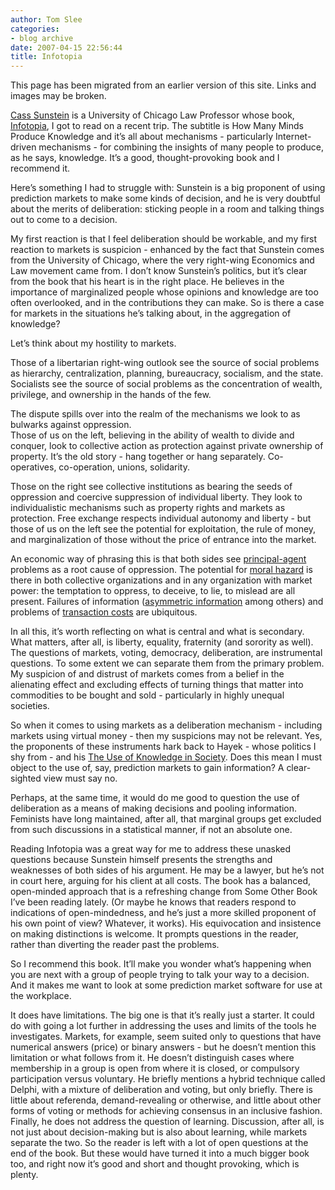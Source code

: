 ```yaml
---
author: Tom Slee
categories:
- blog archive
date: 2007-04-15 22:56:44
title: Infotopia
---
```


::: {.callout-note}

This page has been migrated from an earlier version of this site. 
Links and images may be broken.

:::



				

[Cass Sunstein](http://en.wikipedia.org/wiki/Cass_Sunstein) is a University of Chicago Law Professor whose book, [Infotopia](http://www.oup.com/us/catalog/general/subject/Law/TechnologyandTelecomsLaw/?view=usa&ci=9780195189285), I got to read on a recent trip. The subtitle is How Many Minds Produce Knowledge and it's all about mechanisms - particularly Internet-driven mechanisms - for combining the insights of many people to produce, as he says, knowledge. It's a good, thought-provoking book and I recommend it.




Here's something I had to struggle with: Sunstein is a big proponent of using prediction markets to make some kinds of decision, and he is very doubtful about the merits of deliberation: sticking people in a room and talking things out to come to a decision. 




My first reaction is that I feel deliberation should be workable, and my first reaction to markets is suspicion - enhanced by the fact that Sunstein comes from the University of Chicago, where the very right-wing Economics and Law movement came from. I don't know Sunstein's politics, but it's clear from the book that his heart is in the right place. He believes in the importance of marginalized people whose opinions and knowledge are too often overlooked, and in the contributions they can make. So is there a case for markets in the situations he's talking about, in the aggregation of knowledge?




Let's think about my hostility to markets. 




Those of a libertarian right-wing outlook see the source of social problems as hierarchy, centralization, planning, bureaucracy, socialism, and the state. Socialists see the source of social problems as the concentration of wealth, privilege, and ownership in the hands of the few.




The dispute spills over into the realm of the mechanisms we look to as bulwarks against oppression.   
Those of us on the left, believing in the ability of wealth to divide and conquer, look to collective action as protection against private ownership of property. It's the old story - hang together or hang separately. Co-operatives, co-operation, unions, solidarity.




Those on the right see collective institutions as bearing the seeds of oppression and coercive suppression of individual liberty. They look to individualistic mechanisms such as property rights and markets as protection. Free exchange respects individual autonomy and liberty - but those of us on the left see the potential for exploitation, the rule of money, and marginalization of those without the price of entrance into the market.




An economic way of phrasing this is that both sides see [principal-agent](http://en.wikipedia.org/wiki/Principal-Agent_problem) problems as a root cause of oppression. The potential for [moral hazard](http://en.wikipedia.org/wiki/Moral_hazard) is there in both collective organizations and in any organization with market power: the temptation to oppress, to deceive, to lie, to mislead are all present. Failures of information ([asymmetric information](http://en.wikipedia.org/wiki/Information_asymmetry) among others) and problems of [transaction costs](http://en.wikipedia.org/wiki/Transaction_costs) are ubiquitous.




In all this, it's worth reflecting on what is central and what is secondary. What matters, after all, is liberty, equality, fraternity (and sorority as well). The questions of markets, voting, democracy, deliberation, are instrumental questions. To some extent we can separate them from the primary problem. My suspicion of and distrust of markets comes from a belief in the alienating effect and excluding effects of turning things that matter into commodities to be bought and sold - particularly in highly unequal societies.




So when it comes to using markets as a deliberation mechanism - including markets using virtual money - then my suspicions may not be relevant. Yes, the proponents of these instruments hark back to Hayek - whose politics I shy from - and his [The Use of Knowledge in Society](http://www.econlib.org/Library/Essays/hykKnw1.html). Does this mean I must object to the use of, say, prediction markets to gain information? A clear-sighted view must say no.




Perhaps, at the same time, it would do me good to question the use of deliberation as a means of making decisions and pooling information. Feminists have long maintained, after all, that marginal groups get excluded from such discussions in a statistical manner, if not an absolute one. 




Reading Infotopia was a great way for me to address these unasked questions because Sunstein himself presents the strengths and weaknesses of both sides of his argument. He may be a lawyer, but he's not in court here, arguing for his client at all costs. The book has a balanced, open-minded approach that is a refreshing change from Some Other Book I've been reading lately. (Or maybe he knows that readers respond to indications of open-mindedness, and he's just a more skilled proponent of his own point of view? Whatever, it works). His equivocation and insistence on making distinctions is welcome. It prompts questions in the reader, rather than diverting the reader past the problems.




So I recommend this book. It'll make you wonder what's happening when you are next with a group of people trying to talk your way to a decision. And it makes me want to look at some prediction market software for use at the workplace.




It does have limitations. The big one is that it's really just a starter. It could do with going a lot further in addressing the uses and limits of the tools he investigates. Markets, for example, seem suited only to questions that have numerical answers (price) or binary answers - but he doesn't mention this limitation or what follows from it. He doesn't distinguish cases where membership in a group is open from where it is closed, or compulsory participation versus voluntary. He briefly mentions a hybrid technique called Delphi, with a mixture of deliberation and voting, but only briefly. There is little about referenda, demand-revealing or otherwise, and little about other forms of voting or methods for achieving consensus in an inclusive fashion. Finally, he does not address the question of learning. Discussion, after all, is not just about decision-making but is also about learning, while markets separate the two. So the reader is left with a lot of open questions at the end of the book. But these would have turned it into a much bigger book too, and right now it's good and short and thought provoking, which is plenty. 


		
